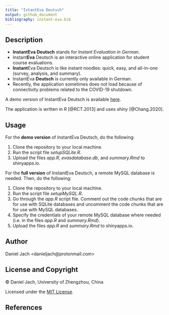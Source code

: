 ```yaml
---
title: "IstantEva Deutsch"
output: github_document
bibliography: instant-eva.bib
---
```


## Description

* **InstantEva Deutsch** stands for *Instant Evaluation in German*.
* Instant**Eva** Deutsch is an interactive online application for student course evaluations. 
* **Instant**Eva Deutsch is like instant noodles: quick, easy, and all-in-one (survey, analysis, and summary). 
* InstantEva **Deutsch** is currently only available in German. 
* Recently, the application sometimes does not load because of connectivity problems related to the COVID-19 shutdown.

A demo version of InstantEva Deutsch is available <a href='https://danieljach.shinyapps.io/instant-eva-deutsch/' target='_blank'>here</a>.

The application is written in *R* [@RCT.2013] and uses *shiny* [@Chang.2020].

## Usage

For the **demo version** of InstantEva Deutsch, do the following: 

1. Clone the repository to your local machine. 
2. Run the script file *setupSQLite.R*.
3. Upload the files *app.R*, *evasdatabase.db*, and *summary.Rmd* to shinyapps.io.

For the **full version** of InstantEva Deutsch, a remote MySQL database is needed. Then, do the following: 

1. Clone the repository to your local machine. 
2. Run the script file *setupMySQL.R*.
3. Go through the *app.R* script file. Comment out the code chunks that are for use with SQLite databases and uncomment the code chunks that are for use with MySQL databases.
4. Specify the credentials of your remote MySQL database where needed (i.e. in the files *app.R* and *summary.Rmd*).
5. Upload the files *app.R* and *summary.Rmd* to shinyapps.io.

## Author  

Daniel Jach <danieljach\@protonmail.com>

## License and Copyright  

&copy; Daniel Jach, University of Zhengzhou, China

Licensed under the [MIT License](LICENSE).

## References  
